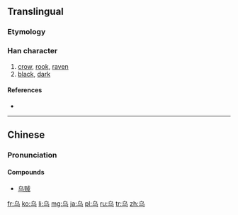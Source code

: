 {{also|鸟|烏}}
==Translingual==

===Etymology===
{{Han simp|烏}}

===Han character===
{{Han char|rn=4|rad=丿|as=03|sn=4|four=27127|canj=PVSM}}

# [[crow]], [[rook]], [[raven]]
# [[black]], [[dark]]

====References====
* {{Han ref|kx=0082.051|hdz=10034.100|uh=4E4C|ud=20044}}

----

==Chinese==
{{zh-hanzi-box|乌|[[烏]]}}

===Pronunciation===
{{zh-pron
|m=wū
|c=wu1
|mc=y
|oc=y
|ma=
|cat=n,a
}}

====Compounds====
*[[乌贼]]

[[fr:乌]]
[[ko:乌]]
[[li:乌]]
[[mg:乌]]
[[ja:乌]]
[[pl:乌]]
[[ru:乌]]
[[tr:乌]]
[[zh:乌]]